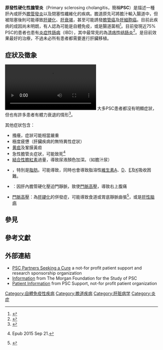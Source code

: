 {{Infobox medical condition 
 | Name            = 原發性硬化性膽管炎
 | Image           = Cholangiogram of primary sclerosing cholangitis.jpg 
 | Caption         = 原發性硬化性膽管炎{{tsl|en|Cholangiogram|膽道攝影}}
 | Field           = [[胃肠学|胃肠学]]
 | DiseasesDB      = 10643 
 | ICD10           = {{ICD10|K|83|0|k|80}} 
 | ICD9            = {{ICD9|576.1}} 
 | OMIM            = 613806
 | MedlinePlus     = 000285 
 | eMedicineSubj   = med 
 | eMedicineTopic  = 3556 
 | MeshID          = D015209 
}}
'''原發性硬化性膽管炎'''（Primary sclerosing cholangitis，簡稱'''PSC'''）是描述一種肝內或肝外[[膽管|膽管]][[炎症|發炎]]以及閉塞性纖維化的疾病。膽道原先可將膽汁輸入腸道中，但被阻塞後則可能導致[[肝硬化|肝硬化]]、[[肝衰竭|肝衰竭]]，甚至可能誘發[[膽管癌|膽管癌]]及[[肝細胞癌|肝細胞癌]]。目前此疾病的成因尚未明朗，有人認為可能是自體免疫，或是腸道菌相{{tsl|en|dysbiosis|生態失調}}<ref name=Charatchar>{{cite journal| doi = 10.1007/s11894-006-0067-8     |vauthors=Charatcharoenwitthaya P, Lindor KD | title = Primary sclerosing cholangitis: diagnosis and management  | journal = Current Gastroenterology Reports  | volume = 8  | issue = 1  | pages = 75–82  |date=Feb 2006  | pmid = 16510038}}</ref>。目前發現近75% PSC的患者也患有[[炎症性肠病|炎症性肠病]]（IBD），其中最常見的為[[溃疡性结肠炎|溃疡性结肠炎]]<ref>{{cite book|last=Sleisenger|first=MH|title=Sleisenger and Fordtran's gastrointestinal and liver disease: pathophysiology, diagnosis, management|year=2006|publisher=Saunders|location=Philadelphia|edition=8th}}</ref>。{{tsl|en|liver transplantation|肝臟移植}}是目前效果最好的治療，不過未必所有患者都需要進行肝臟移植。

==症狀及徵象==
[[File:Primary_sclerosing_cholangitis.webm|thumb]]
大多PSC患者都沒有明顯症狀，但也有許多患者有體力衰退的情形<ref name="ReferenceA">{{cite journal |vauthors=Tabibian JH, Lindor KD | date = Sep 2014 | title = Ursodeoxycholic acid in primary sclerosing cholangitis: If withdrawal is bad, then administration is good (right?) | url = | journal = Hepatology | volume = 60 | issue = 3| pages = 785–8 | doi=10.1002/hep.27180}}</ref>。

其他症狀包含：
* 搔癢，症狀可能相當嚴重
* 極度疲憊（肝臟疾病的無特異性症狀）
* [[黄疸|黄疸]]及鞏膜黃疸
* 急性膽管炎症狀，可能致死<ref>{{cite journal|vauthors=Tabibian JH, Yang JD, Baron TH, Kane SV, Enders FB, Gostout CJ|title=Weekend Admission for Acute Cholangitis Does Not Adversely Impact Clinical or Endoscopic Outcomes|journal=Dig Dis Sci.|year=2016|volume=61|issue=1|pages=53–61|doi=10.1007/s10620-015-3853-z|pmid=26391268}} Epub 2015 Sep 21.</ref>
* [[胆红素|結合性膽紅素]]過量，導致尿液顏色加深。（如膽汁尿）
* {{tsl|en|Malabsorption|營養吸收不良}}，特別是[[脂肪|脂肪]]。可能導致{{tsl|en|steatorrhea|脂肪瀉}}，同時也會導致脂溶性[[維生素|維生素]][[維生素A|A]]、[[维生素D|D]]、[[维生素E|E]]及[[维生素K|K]]吸收困難。
* {{tsl|en|Hepatomegaly|肝腫大}}：因肝內膽管硬化壓迫門靜脈，致使[[門脈高壓|門脈高壓]]，導致右上腹痛
* [[門脈高壓|門脈高壓]]：為[[肝硬化|肝硬化]]的併發症，可能導致食道或胃底靜脈曲張<ref>{{cite journal |vauthors=Tabibian JH, Abu Dayyeh BK, Gores GJ, Levy MJ | year = 2015 | title = A novel, minimally-invasive technique for management of peristomal varices | url = | journal = Hepatology | volume =  63| issue = | pages =  1398–400| doi = 10.1002/hep.27925 | pmid=26044445}}</ref>，或是[[肝性脑病|肝性脑病]]

==參見==
==參考文獻==
{{reflist|32em}}

==外部連結==
* [http://www.pscpartners.org/ PSC Partners Seeking a Cure] {{Wayback|url=http://www.pscpartners.org/ |date=20210224071930 }} a not-for profit patient support and research sponsorship organization
* [https://web.archive.org/web/20080828050952/http://pscfoundation.org/qa.html Information] from The Morgan Foundation for the Study of PSC
* [http://www.pscsupport.org.uk/about-psc Patient Information] {{Wayback|url=http://www.pscsupport.org.uk/about-psc |date=20170917204650 }} from PSC Support, not-for profit patient organization
{{Gastroenterology}}

[[Category:自體免疫性疾病|Category:自體免疫性疾病]]
[[Category:膽道疾病|Category:膽道疾病]]
[[Category:肝脏病学|Category:肝脏病学]]
[[Category:炎症|Category:炎症]]